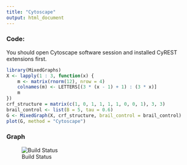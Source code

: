 ```yaml
---
title: "Cytoscape"
output: html_document
---
```


### Code:
You should open Cytoscape software session and installed CyREST extensions first.
```r
library(MixedGraphs)
X <- lapply(1 : 3, function(x) {
    m <- matrix(rnorm(12), nrow = 4)
    colnames(m) <- LETTERS[(3 * (x - 1) + 1) : (3 * x)]
    m
})
crf_structure = matrix(c(1, 0, 1, 1, 1, 1, 0, 0, 1), 3, 3)
brail_control <- list(B = 5, tau = 0.6)
G <- MixedGraph(X, crf_structure, brail_control = brail_control)
plot(G, method = "Cytoscape")
```

### Graph
![Build Status](./images/Cytoscape-example.png)